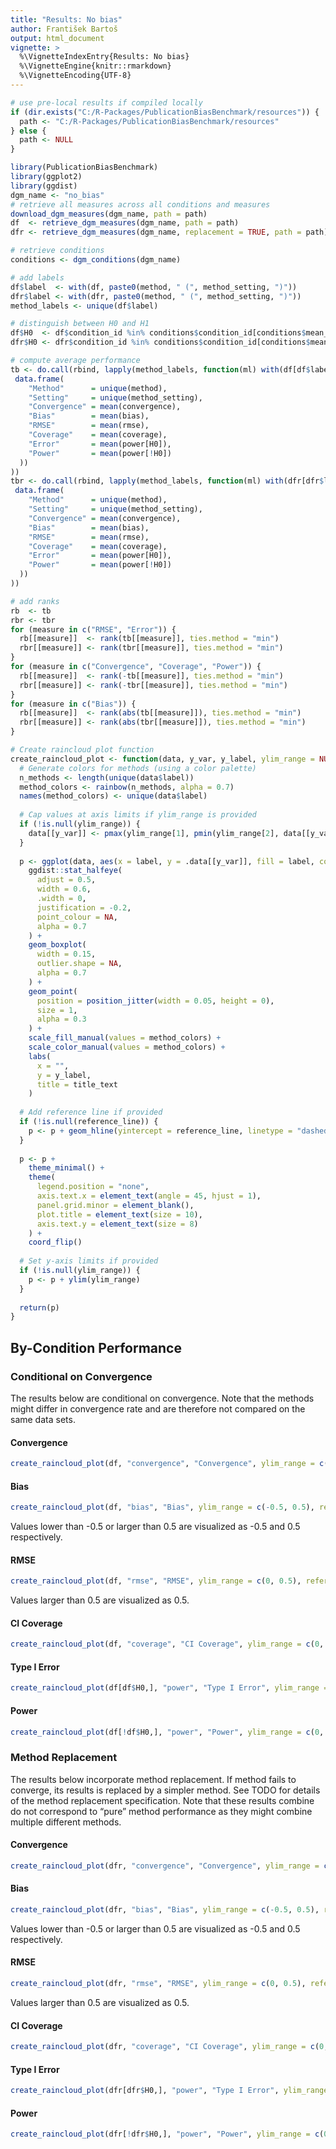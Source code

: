 ```yaml
---
title: "Results: No bias"
author: František Bartoš
output: html_document
vignette: >
  %\VignetteIndexEntry{Results: No bias}
  %\VignetteEngine{knitr::rmarkdown}
  %\VignetteEncoding{UTF-8}
---
```


```r
# use pre-local results if compiled locally
if (dir.exists("C:/R-Packages/PublicationBiasBenchmark/resources")) {
  path <- "C:/R-Packages/PublicationBiasBenchmark/resources"
} else { 
  path <- NULL
}

library(PublicationBiasBenchmark)
library(ggplot2)
library(ggdist)
dgm_name <- "no_bias"
# retrieve all measures across all conditions and measures
download_dgm_measures(dgm_name, path = path)
df  <- retrieve_dgm_measures(dgm_name, path = path)
dfr <- retrieve_dgm_measures(dgm_name, replacement = TRUE, path = path)

# retrieve conditions
conditions <- dgm_conditions(dgm_name)

# add labels
df$label  <- with(df, paste0(method, " (", method_setting, ")"))
dfr$label <- with(dfr, paste0(method, " (", method_setting, ")"))
method_labels <- unique(df$label)

# distinguish between H0 and H1
df$H0  <- df$condition_id %in% conditions$condition_id[conditions$mean_effect == 0]
dfr$H0 <- dfr$condition_id %in% conditions$condition_id[conditions$mean_effect == 0]

# compute average performance
tb <- do.call(rbind, lapply(method_labels, function(ml) with(df[df$label == ml,],
 data.frame(
    "Method"      = unique(method),
    "Setting"     = unique(method_setting),
    "Convergence" = mean(convergence),
    "Bias"        = mean(bias),
    "RMSE"        = mean(rmse),
    "Coverage"    = mean(coverage),
    "Error"       = mean(power[H0]),
    "Power"       = mean(power[!H0])
  ))
))
tbr <- do.call(rbind, lapply(method_labels, function(ml) with(dfr[dfr$label == ml,],
 data.frame(
    "Method"      = unique(method),
    "Setting"     = unique(method_setting),
    "Convergence" = mean(convergence),
    "Bias"        = mean(bias),
    "RMSE"        = mean(rmse),
    "Coverage"    = mean(coverage),
    "Error"       = mean(power[H0]),
    "Power"       = mean(power[!H0])
  ))
))

# add ranks
rb  <- tb
rbr <- tbr
for (measure in c("RMSE", "Error")) {
  rb[[measure]]  <- rank(tb[[measure]], ties.method = "min")
  rbr[[measure]] <- rank(tbr[[measure]], ties.method = "min")
}
for (measure in c("Convergence", "Coverage", "Power")) {
  rb[[measure]]  <- rank(-tb[[measure]], ties.method = "min")
  rbr[[measure]] <- rank(-tbr[[measure]], ties.method = "min")
}
for (measure in c("Bias")) {
  rb[[measure]]  <- rank(abs(tb[[measure]]), ties.method = "min")
  rbr[[measure]] <- rank(abs(tbr[[measure]]), ties.method = "min")
}

# Create raincloud plot function
create_raincloud_plot <- function(data, y_var, y_label, ylim_range = NULL, reference_line = NULL, title_text = NULL) {
  # Generate colors for methods (using a color palette)
  n_methods <- length(unique(data$label))
  method_colors <- rainbow(n_methods, alpha = 0.7)
  names(method_colors) <- unique(data$label)
  
  # Cap values at axis limits if ylim_range is provided
  if (!is.null(ylim_range)) {
    data[[y_var]] <- pmax(ylim_range[1], pmin(ylim_range[2], data[[y_var]]))
  }
  
  p <- ggplot(data, aes(x = label, y = .data[[y_var]], fill = label, color = label)) +
    ggdist::stat_halfeye(
      adjust = 0.5,
      width = 0.6,
      .width = 0,
      justification = -0.2,
      point_colour = NA,
      alpha = 0.7
    ) +
    geom_boxplot(
      width = 0.15,
      outlier.shape = NA,
      alpha = 0.7
    ) +
    geom_point(
      position = position_jitter(width = 0.05, height = 0),
      size = 1,
      alpha = 0.3
    ) +
    scale_fill_manual(values = method_colors) +
    scale_color_manual(values = method_colors) +
    labs(
      x = "",
      y = y_label,
      title = title_text
    )
  
  # Add reference line if provided
  if (!is.null(reference_line)) {
    p <- p + geom_hline(yintercept = reference_line, linetype = "dashed", alpha = 0.7)
  }
  
  p <- p + 
    theme_minimal() +
    theme(
      legend.position = "none",
      axis.text.x = element_text(angle = 45, hjust = 1),
      panel.grid.minor = element_blank(),
      plot.title = element_text(size = 10),
      axis.text.y = element_text(size = 8)
    ) +
    coord_flip()
  
  # Set y-axis limits if provided
  if (!is.null(ylim_range)) {
    p <- p + ylim(ylim_range)
  }
  
  return(p)
}

```

<!-- This is a commented section of text and markdown.

## Average Performance {.tabset .tabset-fade .tabset-pills}

### Conditional on Convergence

The results below are conditional on convergence. 
Note that the methods might differ in convergence rate and are therefore not compared on the same data sets.

<details open>
<summary><strong>Measures</strong></summary>

```r
DT::formatRound(
  DT::datatable(tb, options = list(
    pageLength = -1, 
    responsive = TRUE,
    deferRender = TRUE,
    scrollX = TRUE,
    autoWidth = FALSE,
    columnDefs = list(list(width = '100px', targets = '_all')),
    initComplete = DT::JS(
      "function(settings, json) {",
      "  setTimeout(function() {",
      "    $(this.api().table().container()).trigger('resize');",
      "  }, 100);",
      "}"
    )
  )), 
  columns = c("Convergence", "Bias", "RMSE", "Coverage", "Error", "Power"),
  digits = 3
)
```

</details>

<details>
<summary><strong>Ranks</strong></summary>

```r
DT::formatRound(
  DT::datatable(rb, options = list(
    pageLength = -1, 
    responsive = TRUE,
    deferRender = TRUE,
    scrollX = TRUE,
    autoWidth = FALSE,
    columnDefs = list(list(width = '100px', targets = '_all')),
    initComplete = DT::JS(
      "function(settings, json) {",
      "  setTimeout(function() {",
      "    $(this.api().table().container()).trigger('resize');",
      "  }, 100);",
      "}"
    )
  )), 
  columns = c("Convergence", "Bias", "RMSE", "Coverage", "Error", "Power"),
  digits = 1
)
```

</details>

### Method Replacement

The results below incorporate method replacement. If method fails to converge, its results is replaced by a simpler method. See TODO for details of the method replacement specification.
Note that these results combine do not correspond to "pure" method performance as they might combine multiple different methods.

<details open>
<summary><strong>Measures</strong></summary>

```r
DT::formatRound(
  DT::datatable(tbr, options = list(
    pageLength = -1, 
    responsive = TRUE,
    deferRender = TRUE,
    scrollX = TRUE,
    autoWidth = FALSE,
    columnDefs = list(list(width = '100px', targets = '_all')),
    initComplete = DT::JS(
      "function(settings, json) {",
      "  setTimeout(function() {",
      "    $(this.api().table().container()).trigger('resize');",
      "  }, 100);",
      "}"
    )
  )), 
  columns = c("Convergence", "Bias", "RMSE", "Coverage", "Error", "Power"),
  digits = 3
)
```

</details>

<details>
<summary><strong>Ranks</strong></summary>

```r
DT::formatRound(
  DT::datatable(rbr, options = list(
    pageLength = -1, 
    responsive = TRUE,
    deferRender = TRUE,
    scrollX = TRUE,
    autoWidth = FALSE,
    columnDefs = list(list(width = '100px', targets = '_all')),
    initComplete = DT::JS(
      "function(settings, json) {",
      "  setTimeout(function() {",
      "    $(this.api().table().container()).trigger('resize');",
      "  }, 100);",
      "}"
    )
  )), 
  columns = c("Convergence", "Bias", "RMSE", "Coverage", "Error", "Power"),
  digits = 1
)
```

</details>

     It will not be rendered in the output document. -->
## By-Condition Performance {.tabset .tabset-fade .tabset-pills}

### Conditional on Convergence {.tabset .tabset-fade .tabset-pills}

The results below are conditional on convergence. 
Note that the methods might differ in convergence rate and are therefore not compared on the same data sets.

#### Convergence

```r
create_raincloud_plot(df, "convergence", "Convergence", ylim_range = c(0, 1))
```

#### Bias

```r
create_raincloud_plot(df, "bias", "Bias", ylim_range = c(-0.5, 0.5), reference_line = 0)
```

Values lower than -0.5 or larger than 0.5 are visualized as -0.5 and 0.5 respectively.

#### RMSE

```r
create_raincloud_plot(df, "rmse", "RMSE", ylim_range = c(0, 0.5), reference_line = 0)
```

Values larger than 0.5 are visualized as 0.5.

#### CI Coverage

```r
create_raincloud_plot(df, "coverage", "CI Coverage", ylim_range = c(0, 1), reference_line = 0.95)
```

#### Type I Error

```r
create_raincloud_plot(df[df$H0,], "power", "Type I Error", ylim_range = c(0, 1), reference_line = 0.05)
```

#### Power

```r
create_raincloud_plot(df[!df$H0,], "power", "Power", ylim_range = c(0, 1))
```


### Method Replacement  {.tabset .tabset-fade .tabset-pills}

The results below incorporate method replacement. If method fails to converge, its results is replaced by a simpler method. See TODO for details of the method replacement specification.
Note that these results combine do not correspond to "pure" method performance as they might combine multiple different methods.

#### Convergence

```r
create_raincloud_plot(dfr, "convergence", "Convergence", ylim_range = c(0, 1))
```

#### Bias

```r
create_raincloud_plot(dfr, "bias", "Bias", ylim_range = c(-0.5, 0.5), reference_line = 0)
```

Values lower than -0.5 or larger than 0.5 are visualized as -0.5 and 0.5 respectively.

#### RMSE

```r
create_raincloud_plot(dfr, "rmse", "RMSE", ylim_range = c(0, 0.5), reference_line = 0)
```

Values larger than 0.5 are visualized as 0.5.

#### CI Coverage

```r
create_raincloud_plot(dfr, "coverage", "CI Coverage", ylim_range = c(0, 1), reference_line = 0.95)
```

#### Type I Error

```r
create_raincloud_plot(dfr[dfr$H0,], "power", "Type I Error", ylim_range = c(0, 1), reference_line = 0.05)
```

#### Power

```r
create_raincloud_plot(dfr[!dfr$H0,], "power", "Power", ylim_range = c(0, 1))
```
